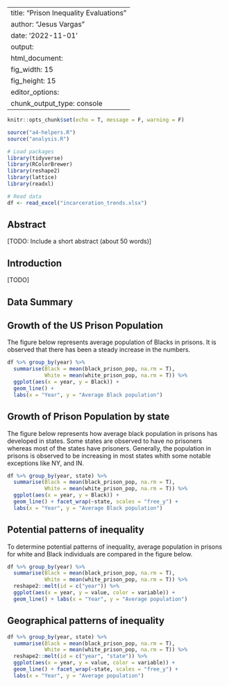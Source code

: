 ----
title: "Prison Inequality Evaluations"
author: "Jesus Vargas"
date: '2022-11-01'
output: 
  html_document: 
    fig_width: 15
    fig_height: 15
editor_options: 
  chunk_output_type: console
---


```r
knitr::opts_chunk$set(echo = T, message = F, warning = F)
```


```r
source("a4-helpers.R")
source("analysis.R")
```


```r
# Load packages
library(tidyverse)
library(RColorBrewer)
library(reshape2)
library(lattice)
library(readxl)

# Read data
df <- read_excel("incarceration_trends.xlsx")

```

## Abstract 
[TODO: Include a short abstract (about 50 words)]


## Introduction 
[TODO]

## Data Summary 


## Growth of the US Prison Population
The figure below represents average population of Blacks in prisons. It is observed that there has been a steady increase in the numbers.

```r
df %>% group_by(year) %>% 
  summarise(Black = mean(black_prison_pop, na.rm = T),
            White = mean(white_prison_pop, na.rm = T)) %>% 
  ggplot(aes(x = year, y = Black)) +
  geom_line() + 
  labs(x = "Year", y = "Average Black population")
```


## Growth of Prison Population by state

The figure below represents how average black population in prisons has developed in states. Some states are observed to have no prisoners whereas most of the states have prisoners. Generally, the population in prisons is observed to be increasing in most states whith some notable exceptions like NY, and IN.

```r

df %>% group_by(year, state) %>% 
  summarise(Black = mean(black_prison_pop, na.rm = T),
            White = mean(white_prison_pop, na.rm = T)) %>% 
  ggplot(aes(x = year, y = Black)) +
  geom_line() + facet_wrap(~state, scales = "free_y") +
  labs(x = "Year", y = "Average Black population")
```


## Potential patterns of inequality

To determine potential patterns of inequality, average population in prisons for white and Black individuals are compared in the figure below. 

```r

df %>% group_by(year) %>% 
  summarise(Black = mean(black_prison_pop, na.rm = T),
            White = mean(white_prison_pop, na.rm = T)) %>% 
  reshape2::melt(id = c("year")) %>% 
  ggplot(aes(x = year, y = value, color = variable)) +
  geom_line() + labs(x = "Year", y = "Average population")
```


## Geographical patterns of inequality


```r

df %>% group_by(year, state) %>% 
  summarise(Black = mean(black_prison_pop, na.rm = T),
            White = mean(white_prison_pop, na.rm = T)) %>% 
  reshape2::melt(id = c("year", "state")) %>% 
  ggplot(aes(x = year, y = value, color = variable)) +
  geom_line() + facet_wrap(~state, scales = "free_y") +
  labs(x = "Year", y = "Average population")
```





